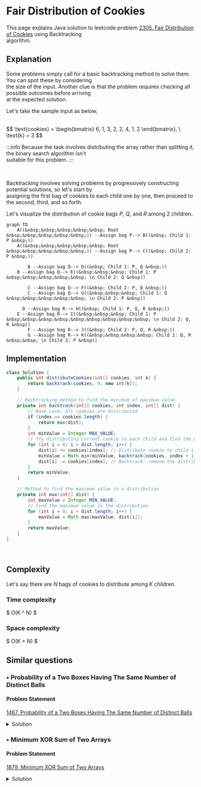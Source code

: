 



#  Fair Distribution of Cookies

This page explains Java solution to leetcode problem [2305. Fair Distribution of Cookies](https://leetcode.com/problems/fair-distribution-of-cookies/description/) using Backtracking \
algorithm.







## Explanation 
Some problems simply call for a basic backtracking method to solve them. You can spot these by considering \
the size of the input. Another clue is that the problem requires checking all possible outcomes before arriving \
at the expected solution.


Let's take the sample input as below,

<br />
$$
\text{cookies} = \begin{bmatrix}
6, 1, 3, 2, 2, 4, 1, 2
\end{bmatrix}, 
\  \text{k} = 3
$$
<br />


:::info
Because the task involves distributing the array rather than splitting it, the binary search algorithm isn't \
suitable for this problem.
:::

<br />

Backtracking involves solving problems by progressively constructing potential solutions, so let's start by \
assigning the first bag of cookies to each child one by one, then proceed to the second, third, and so forth.








Let's visualize the distribution of cookie bags $P$, $Q$, and $R$ among $2$ children.


<div style={{textAlign:"center"}}>

```mermaid
graph TD
    A((&nbsp;&nbsp;&nbsp;&nbsp;&nbsp; Root &nbsp;&nbsp;&nbsp;&nbsp;&nbsp;)) --Assign bag P--> B((&nbsp; Child 1: P &nbsp;))
    A((&nbsp;&nbsp;&nbsp;&nbsp;&nbsp; Root &nbsp;&nbsp;&nbsp;&nbsp;&nbsp;)) --Assign bag P--> C((&nbsp; Child 2: P &nbsp;))

		B --Assign bag Q--> D((&nbsp; Child 1: P, Q &nbsp;))
    B --Assign bag Q--> E((&nbsp;&nbsp;&nbsp; Child 1: P  &nbsp;&nbsp;&nbsp;&nbsp;&nbsp; \n Child 2: Q &nbsp))
		
		C --Assign bag Q--> F((&nbsp; Child 2: P, Q &nbsp;))
		C --Assign bag Q--> G((&nbsp;&nbsp;&nbsp; Child 1: Q  &nbsp;&nbsp;&nbsp;&nbsp;&nbsp; \n Child 2: P &nbsp))

	  D --Assign bag R--> H((&nbsp; Child 1: P, Q, R &nbsp;))
    E --Assign bag R--> I((&nbsp;&nbsp;&nbsp; Child 1: P  &nbsp;&nbsp;&nbsp;&nbsp;&nbsp;&nbsp;&nbsp;&nbsp;&nbsp; \n Child 2: Q, R &nbsp))
		F --Assign bag R--> J((&nbsp; Child 2: P, Q, R &nbsp;))
		G --Assign bag R--> K((&nbsp;&nbsp;&nbsp;&nbsp; Child 1: Q, R &nbsp;&nbsp; \n Child 2: P &nbsp))
```
</div>







## Implementation
<Tabs>
  <TabItem value="Java" label="Java" default>

```java
class Solution {
    public int distributeCookies(int[] cookies, int k) {
        return backtrack(cookies, 0, new int[k]);
    }

    // Backtracking method to find the minimum of maximum value
    private int backtrack(int[] cookies, int index, int[] dist) {
        // Base case: all cookies are distributed
        if (index == cookies.length) {
            return max(dist);
        }
        int minValue = Integer.MAX_VALUE;
        // Try distributing current cookie to each child and find the minimum value
        for (int i = 0; i < dist.length; i++) {
            dist[i] += cookies[index]; // Distribute cookie to child i
            minValue = Math.min(minValue, backtrack(cookies, index + 1, dist));
            dist[i] -= cookies[index]; // Backtrack: remove the distributed cookie
        }
        return minValue;
    }

    // Method to find the maximum value in a distribution
    private int max(int[] dist) {
        int maxValue = Integer.MIN_VALUE;
        // Find the maximum value in the distribution
        for (int i = 0; i < dist.length; i++) {
            maxValue = Math.max(maxValue, dist[i]);
        }
        return maxValue;
    }
}
```
</TabItem>
</Tabs>



<br />








## Complexity 

Let's say there are $N$ bags of cookies to distribute among $K$ children.

### Time complexity 
$
O(K ^ N)
$

### Space complexity
$
O(K + N)
$












## Similar questions

### &#8226;&nbsp;Probability of a Two Boxes Having The Same Number of Distinct Balls

#### Problem Statement
[1467. Probability of a Two Boxes Having The Same Number of Distinct Balls](https://leetcode.com/problems/probability-of-a-two-boxes-having-the-same-number-of-distinct-balls/description/)


<details>
  <summary>Solution</summary>

<Tabs>
  <TabItem value="Java" label="Java" default>

```java
class Solution {
    double[] factorial = new double[49]; // Array to store factorials

    // Main method to calculate probability
    public double getProbability(int[] balls) {
        int sum = 0;
        // Calculate total number of balls
        for (int i = 0; i < balls.length; i++) {
            sum += balls[i];
        }

        // Calculate factorials for later use
        factorial[0] = 1;
        for (int i = 1; i < 49; i++) {
            factorial[i] = factorial[i - 1] * i;
        }

        double valid = backtrack(balls, 0, 0, 0, 0, 0); // Calculate valid cases
        double total = combinations(sum, sum / 2); // Calculate total combinations

        return valid / total; // Return probability
    }

    // Backtracking method to calculate valid cases
    private double backtrack(int[] balls, int index, int box1Color, int box2Color,
                             int box1Count, int box2Count) {
        if (index == balls.length) {
            // Check if counts and colors match for both boxes
            return box1Count == box2Count && box1Color == box2Color ? 1 : 0;
        } else {
            double res = 0;
            for (int i = 0; i <= balls[index]; i++) {
                double combinations = combinations(balls[index], i);
                res += combinations * backtrack(
                        balls, index + 1,
                        i > 0 ? box1Color + 1 : box1Color,
                        i < balls[index] ? box2Color + 1 : box2Color,
                        box1Count + i,
                        box2Count + (balls[index] - i)
                );
            }
            return res;
        }
    }

    // Method to calculate combinations using factorials
    private double combinations(int n, int r) {
        return factorial[n] / factorial[n - r] / factorial[r];
    }
}
```
</TabItem>
</Tabs>
</details>












### &#8226;&nbsp;Minimum XOR Sum of Two Arrays

#### Problem Statement
[1879. Minimum XOR Sum of Two Arrays](https://leetcode.com/problems/minimum-xor-sum-of-two-arrays/description/)


<details>
  <summary>Solution</summary>

<Tabs>
  <TabItem value="Java" label="Java" default>

```java
import java.util.HashMap;

class Solution {
    private HashMap<Integer, Integer> memo;

    public int minimumXORSum(int[] nums1, int[] nums2) {
        memo = new HashMap<>();
        return backtrack(nums1, nums2, 0, 0);
    }

    // Backtracking method to find the minimum XOR sum
    private int backtrack(int[] nums1, int[] nums2, int index, int mask) {
        // Check if the mask is memoized
        if (memo.containsKey(mask)) {
            return memo.get(mask);
        }

        // Base case: all elements of nums2 are used
        if (index == nums2.length) {
            return 0;
        } else {
            int ans = Integer.MAX_VALUE;
            for (int i = 0; i < nums2.length; i++) {
                // Skip if the bit at position i in the mask is already set
                if (((mask >> i) & 1) == 1) {
                    continue;
                }

                // Calculate internal answer using XOR and recursion
                int internalAns = (nums1[index] ^ nums2[i]) + backtrack(
                        nums1,
                        nums2,
                        index + 1,
                        mask | (1 << i)
                );
                ans = Math.min(ans, internalAns);
            }
            memo.put(mask, ans);
            return ans;
        }
    }
}

```
</TabItem>
</Tabs>
</details>

